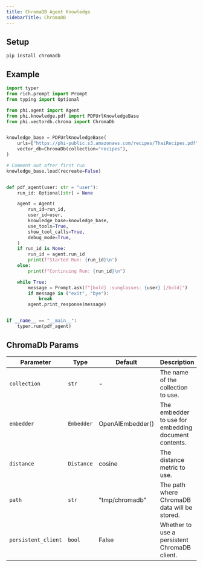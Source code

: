 ```yaml
---
title: ChromaDB Agent Knowledge
sidebarTitle: ChromaDB
---
```


## Setup

```shell
pip install chromadb
```

## Example

```python agent_with_knowledge.py
import typer
from rich.prompt import Prompt
from typing import Optional

from phi.agent import Agent
from phi.knowledge.pdf import PDFUrlKnowledgeBase
from phi.vectordb.chroma import ChromaDb


knowledge_base = PDFUrlKnowledgeBase(
    urls=["https://phi-public.s3.amazonaws.com/recipes/ThaiRecipes.pdf"],
    vector_db=ChromaDb(collection="recipes"),
)

# Comment out after first run
knowledge_base.load(recreate=False)


def pdf_agent(user: str = "user"):
    run_id: Optional[str] = None

    agent = Agent(
        run_id=run_id,
        user_id=user,
        knowledge_base=knowledge_base,
        use_tools=True,
        show_tool_calls=True,
        debug_mode=True,
    )
    if run_id is None:
        run_id = agent.run_id
        print(f"Started Run: {run_id}\n")
    else:
        print(f"Continuing Run: {run_id}\n")

    while True:
        message = Prompt.ask(f"[bold] :sunglasses: {user} [/bold]")
        if message in ("exit", "bye"):
            break
        agent.print_response(message)


if __name__ == "__main__":
    typer.run(pdf_agent)

```

## ChromaDb Params

| Parameter | Type | Default | Description |
| --- | --- | --- | --- |
| `collection` | `str` | - | The name of the collection to use. |
| `embedder` | `Embedder` | OpenAIEmbedder() | The embedder to use for embedding document contents. |
| `distance` | `Distance` | cosine | The distance metric to use. |
| `path` | `str` | "tmp/chromadb" | The path where ChromaDB data will be stored. |
| `persistent_client` | `bool` | False | Whether to use a persistent ChromaDB client. |
